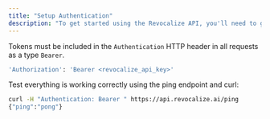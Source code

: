 ```yaml
---
title: "Setup Authentication"
description: "To get started using the Revocalize API, you'll need to generate an API Key through your Revocalize dashboard: [www.revocalize.ai/api-keys](https://www.revocalize.ai/api-keys)."
---
```


Tokens must be included in the ```Authentication``` HTTP header in all requests as a type ```Bearer```.

```bash
'Authorization': 'Bearer <revocalize_api_key>'
```

Test everything is working correctly using the ping endpoint and curl:

```bash Ping Test
curl -H "Authentication: Bearer " https://api.revocalize.ai/ping
{"ping":"pong"}
```